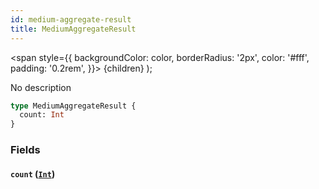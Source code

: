 ```yaml
---
id: medium-aggregate-result
title: MediumAggregateResult
---
```


<span
style={{
      backgroundColor: color,
      borderRadius: '2px',
      color: '#fff',
      padding: '0.2rem',
    }}>
{children}
</span>
);

No description

```graphql
type MediumAggregateResult {
  count: Int
}
```

### Fields

#### `count` ([`Int`](/docs/schema/scalars/int))
